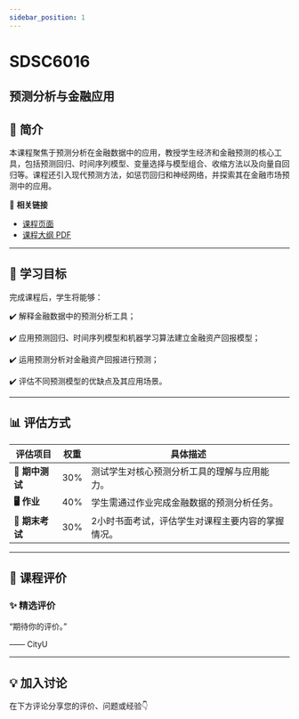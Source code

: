 ```yaml
---
sidebar_position: 1
---
```


# SDSC6016
## 预测分析与金融应用

## **📘 简介**
本课程聚焦于预测分析在金融数据中的应用，教授学生经济和金融预测的核心工具，包括预测回归、时间序列模型、变量选择与模型组合、收缩方法以及向量自回归等。课程还引入现代预测方法，如惩罚回归和神经网络，并探索其在金融市场预测中的应用。

🔗 **相关链接**
- [课程页面](https://www.cityu.edu.hk/catalogue/pg/202526/course/SDSC6016.htm)
- [课程大纲 PDF](https://www.cityu.edu.hk/catalogue/pg/202526/course/SDSC6016.pdf)

---

## **🎯 学习目标**

完成课程后，学生将能够：

✔️ 解释金融数据中的预测分析工具；

✔️ 应用预测回归、时间序列模型和机器学习算法建立金融资产回报模型；

✔️ 运用预测分析对金融资产回报进行预测；

✔️ 评估不同预测模型的优缺点及其应用场景。

---

## **📊 评估方式**

| **评估项目**          | **权重** | **具体描述**                                                                                       |
|----------------------|---------|---------------------------------------------------------------------------------------------------|
| **📄 期中测试**        | 30%     | 测试学生对核心预测分析工具的理解与应用能力。                                                        |
| **🖥️ 作业**           | 40%     | 学生需通过作业完成金融数据的预测分析任务。                                                         |
| **📄 期末考试**        | 30%     | 2小时书面考试，评估学生对课程主要内容的掌握情况。                                                   |

---

## **💬 课程评价**

### ✨ **精选评价**
<div className={commentStyles.commentBox}>
    <p className={commentStyles.commentText}>
        “期待你的评价。”
    </p>
    <p className={commentStyles.commentAuthor}>—— CityU</p>
</div>

---


## **💡 加入讨论**

在下方评论分享您的评价、问题或经验👇
<Utterances />